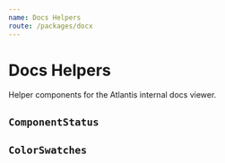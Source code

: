 ```yaml
---
name: Docs Helpers
route: /packages/docx
---
```



# Docs Helpers

Helper components for the Atlantis internal docs viewer.

## `ComponentStatus`

<Playground>
  <ComponentStatus stage="rc" responsive="no" accessible="yes" />
</Playground>
<Props of={ComponentStatus} />

## `ColorSwatches`

<Playground>
  <ColorSwatches
    colors={{
      "--color-lime": "rgb(153, 193, 70)",
      "--color-pink": "rgb(179, 96, 150)",
      "--color-pink--light": "rgb(202, 144, 182)",
      "--color-pink--lighter": "rgb(225, 191, 213)",
      "--color-pink--lightest": "rgb(244, 231, 239)",
      "--color-pink--dark": "rgb(116, 62, 98)"
    }}
  />
</Playground>
<Props of={ColorSwatches} />

